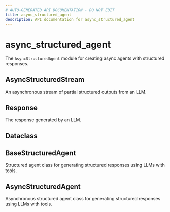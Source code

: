 ```yaml
---
# AUTO-GENERATED API DOCUMENTATION - DO NOT EDIT
title: async_structured_agent
description: API documentation for async_structured_agent
---
```


# async_structured_agent

The `AsyncStructuredAgent` module for creating async agents with structured responses.

## <ApiType type="Alias" path="agents/async_structured_agent/index" symbolName="AsyncStructuredStream" /> AsyncStructuredStream

An asynchronous stream of partial structured outputs from an LLM.

## <ApiType type="Alias" path="agents/async_structured_agent/index" symbolName="Response" /> Response

The response generated by an LLM.

## <ApiType type="Alias" path="agents/async_structured_agent/index" symbolName="Dataclass" /> Dataclass

## <ApiType type="Alias" path="agents/async_structured_agent/index" symbolName="BaseStructuredAgent" /> BaseStructuredAgent

Structured agent class for generating structured responses using LLMs with tools.

## <ApiType type="Class" path="agents/async_structured_agent/index" symbolName="AsyncStructuredAgent" /> AsyncStructuredAgent

Asynchronous structured agent class for generating structured responses using LLMs with tools.

